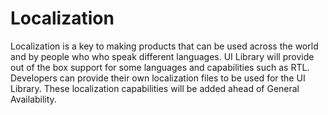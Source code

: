 
<Meta id="localization" title="Localization" />

# Localization

Localization is a key to making products that can be used across the world and by people who who speak different languages.
UI Library will provide out of the box support for some languages and capabilities such as RTL.
Developers can provide their own localization files to be used for the UI Library.
These localization capabilities will be added ahead of General Availability.
